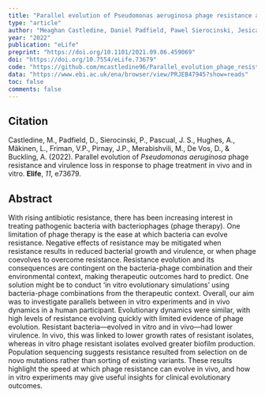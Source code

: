 ```yaml
---
title: "Parallel evolution of Pseudomonas aeruginosa phage resistance and virulence loss in response to phage treatment in vivo and in vitro"
type: "article"
author: "Meaghan Castledine, Daniel Padfield, Pawel Sierocinski, Jesica Soria Pascual, Adam Hughes, Lotta Mäkinen, Ville-Petri Friman, Jean-Paul Pirnay, Maya Merabishvili, Daniel De Vos, Angus Buckling"
year: "2022"
publication: "eLife"
preprint: "https://doi.org/10.1101/2021.09.06.459069"
doi: "https://doi.org/10.7554/eLife.73679"
code: "https://github.com/mcastledine96/Parallel_evolution_phage_resistance_virulence_trade-offs_invivo_invitro"
data: "https://www.ebi.ac.uk/ena/browser/view/PRJEB47945?show=reads"
toc: false
comments: false
---
```


## Citation

Castledine, M., Padfield, D., Sierocinski, P., Pascual, J. S., Hughes, A., Mäkinen, L., Friman, V.P., Pirnay, J.P., Merabishvili, M., De Vos, D., & Buckling, A. (2022). Parallel evolution of *Pseudomonas aeruginosa* phage resistance and virulence loss in response to phage treatment in vivo and in vitro. **Elife**, *11*, e73679.

## Abstract

With rising antibiotic resistance, there has been increasing interest in treating pathogenic bacteria with bacteriophages (phage therapy). One limitation of phage therapy is the ease at which bacteria can evolve resistance. Negative effects of resistance may be mitigated when resistance results in reduced bacterial growth and virulence, or when phage coevolves to overcome resistance. Resistance evolution and its consequences are contingent on the bacteria-phage combination and their environmental context, making therapeutic outcomes hard to predict. One solution might be to conduct ‘in vitro evolutionary simulations’ using bacteria-phage combinations from the therapeutic context. Overall, our aim was to investigate parallels between in vitro experiments and in vivo dynamics in a human participant. Evolutionary dynamics were similar, with high levels of resistance evolving quickly with limited evidence of phage evolution. Resistant bacteria—evolved in vitro and in vivo—had lower virulence. In vivo, this was linked to lower growth rates of resistant isolates, whereas in vitro phage resistant isolates evolved greater biofilm production. Population sequencing suggests resistance resulted from selection on de novo mutations rather than sorting of existing variants. These results highlight the speed at which phage resistance can evolve in vivo, and how in vitro experiments may give useful insights for clinical evolutionary outcomes.
